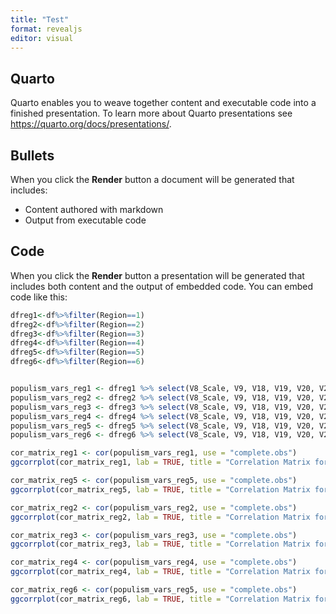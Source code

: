```yaml
---
title: "Test"
format: revealjs
editor: visual
---
```


## Quarto

Quarto enables you to weave together content and executable code into a finished presentation. To learn more about Quarto presentations see <https://quarto.org/docs/presentations/>.

## Bullets

When you click the **Render** button a document will be generated that includes:

-   Content authored with markdown
-   Output from executable code

## Code

When you click the **Render** button a presentation will be generated that includes both content and the output of embedded code. You can embed code like this:

```r
dfreg1<-df%>%filter(Region==1)
dfreg2<-df%>%filter(Region==2)
dfreg3<-df%>%filter(Region==3)
dfreg4<-df%>%filter(Region==4)
dfreg5<-df%>%filter(Region==5)
dfreg6<-df%>%filter(Region==6)


populism_vars_reg1 <- dfreg1 %>% select(V8_Scale, V9, V18, V19, V20, V21)
populism_vars_reg2 <- dfreg2 %>% select(V8_Scale, V9, V18, V19, V20, V21)
populism_vars_reg3 <- dfreg3 %>% select(V8_Scale, V9, V18, V19, V20, V21)
populism_vars_reg4 <- dfreg4 %>% select(V8_Scale, V9, V18, V19, V20, V21)
populism_vars_reg5 <- dfreg5 %>% select(V8_Scale, V9, V18, V19, V20, V21)
populism_vars_reg6 <- dfreg6 %>% select(V8_Scale, V9, V18, V19, V20, V21)
```

```r
cor_matrix_reg1 <- cor(populism_vars_reg1, use = "complete.obs")
ggcorrplot(cor_matrix_reg1, lab = TRUE, title = "Correlation Matrix for Populism Indicators in Eastern Europe & Central Asia")
```

```r
cor_matrix_reg5 <- cor(populism_vars_reg5, use = "complete.obs")
ggcorrplot(cor_matrix_reg5, lab = TRUE, title = "Correlation Matrix for Populism Indicators in Western Europe, North America, Australia and New Zealand")
```

```r
cor_matrix_reg2 <- cor(populism_vars_reg2, use = "complete.obs")
ggcorrplot(cor_matrix_reg2, lab = TRUE, title = "Correlation Matrix for Populism Indicators in Latin America & the Carrabiean")
```

```r
cor_matrix_reg3 <- cor(populism_vars_reg3, use = "complete.obs")
ggcorrplot(cor_matrix_reg3, lab = TRUE, title = "Correlation Matrix for Populism Indicators in MENA")
```

```r
cor_matrix_reg4 <- cor(populism_vars_reg4, use = "complete.obs")
ggcorrplot(cor_matrix_reg4, lab = TRUE, title = "Correlation Matrix for Populism Indicators in Sub-Saharan Africa")
```

```r
cor_matrix_reg6 <- cor(populism_vars_reg5, use = "complete.obs")
ggcorrplot(cor_matrix_reg6, lab = TRUE, title = "Correlation Matrix for Populism Indicators in Asia-Pacific")
```
